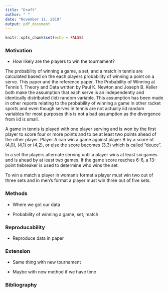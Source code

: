 ```yaml
---
title: "Draft"
author: " "
date: "November 11, 2019"
output: pdf_document
---
```


```r
knitr::opts_chunk$set(echo = FALSE)
```

### Motivation 

- How likely are the players to win the tournament? 

The probability of winning a game, a set, and a match in tennis are calculated based on the each players probability of winning a point on a serve. This paper and the reference paper, The Probability of Winning at Tennis 1. Theory and Data written by Paul K. Newton and Joseph B. Keller both make the assumption that each serve is an independently and identically distributed (iid) random variable. This assumption has been made in other reports relating to the probability of winning a game in other racket sports and even though serves in tennis are not actually iid random variables for most purposes this is not a bad assumption as the divergence from iid is small. 

A game in tennis is played with one player serving and is won by the first player to score four or more points and to be at least two points ahead of the other player. Player A can win a game against player B by a score of (4,0), (4,1) or (4,2), or else the score becomes (3,3) which is called "deuce". 

In a set the players alternate serving until a player wins at least six games and is ahead by at least two games. If the game score reaches 6-6, a 13-point tiebreaker is used to determine who wins the set. 

To win a match a player in woman's format a player must win two out of three sets and in men's format a player must win three out of five sets. 


### Methods

- Where we got our data

- Probability of winning a game, set, match 

### Reproducability 

- Reproduce data in paper 

### Extension 

- Same thing with new tournament 

- Maybe with new method if we have time 

### Bibliography 